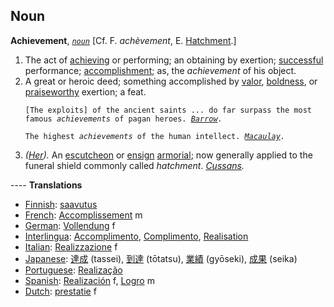 ==Noun==

'''Achievement''', ''<code>[[noun (part of speech)|noun]]</code>'' [Cf. F. ''ach&egrave;vement'', E. [[Hatchment]].]

<ol>
<li>The act of [[achieving]] or performing; an obtaining by exertion; [[successful]] performance; [[accomplishment]]; as, the ''achievement'' of his object.

<li> A great or heroic deed; something accomplished by [[valor]], [[boldness]], or [[praiseworthy]] exertion; a feat.

<code>[The exploits] of the ancient saints ... do far surpass the most famous ''achievements'' of pagan heroes. ''[[Barrow (source)|Barrow]].''</code>

<code>The highest ''achievements'' of the human intellect. ''[[Macaulay (source)|Macaulay]].''</code>

<li> ''([[Her (subject)|Her]]).'' An [[escutcheon]] or [[ensign]] [[armorial]]; now generally applied to the funeral shield commonly called ''hatchment''. ''[[Cussans (source)|Cussans]].''
</ol>

---- 
'''Translations''' 
* [[Finnish]]: [[saavutus]]
* [[French]]: [[Accomplissement]] m
* [[German]]: [[Vollendung]] f
* [[Interlingua]]: [[Accomplimento]], [[Complimento]], [[Realisation]] 
* [[Italian]]: [[Realizzazione]] f
* [[Japanese]]: [[達成]] (tassei), [[到達]] (tōtatsu), [[業績]] (gyōseki), [[成果]] (seika)
* [[Portuguese]]: [[Realização]] 
* [[Spanish]]: [[Realización]] f, [[Logro]] m
* [[Dutch]]: [[prestatie]] f